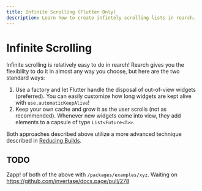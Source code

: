 ```yaml
---
title: Infinite Scrolling (Flutter Only)
description: Learn how to create infintely scrolling lists in rearch.
---
```


# Infinite Scrolling
Infinite scrolling is relatively easy to do in rearch!
Rearch gives you the flexibility to do it in almost any way you choose,
but here are the two standard ways:
1. Use a factory and let Flutter handle the disposal of out-of-view widgets (preferred).
You can easily customize how long widgets are kept alive with `use.automaticKeepAlive`!
2. Keep your own cache and grow it as the user scrolls (not as recommended).
Whenever new widgets come into view, they add elements to a capsule of type `List<Future<T>>`.

Both approaches described above utilize a more advanced technique
described in [Reducing Builds](/advanced/reducing-builds).

## TODO
Zapp! of both of the above with `/packages/examples/xyz`.
Waiting on https://github.com/invertase/docs.page/pull/278
